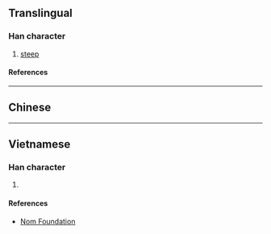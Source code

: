 {{character info}}
==Translingual==

===Han character===
{{Han char|rn=46|rad=山|as=05|sn=8|four=|canj=USHR,XUSHR|ids=⿰山召}}

# [[steep]]

====References====
{{Han ref|kx=0310.040|dkj=07982|hdz=10769.040|uh=5CB9}}

----

==Chinese==
{{zh-see|岧|v}}

----

==Vietnamese==

===Han character===
{{vi-readings|rs=山05|reading=đèo}}

# {{rfdef|vi|sort=山05}}

====References====
* [http://nomfoundation.org/common/nom_details.php?codepoint=5cb9 Nom Foundation]